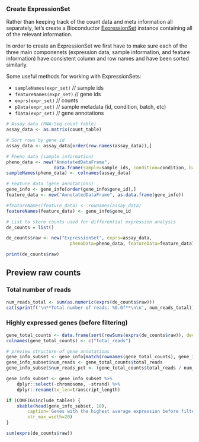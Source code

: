 ### Create ExpressionSet

Rather than keeping track of the count data and meta information all
separately, let's create a Bioconductor [ExpressionSet](http://www.bioconductor.org/packages/release/bioc/vignettes/Biobase/inst/doc/ExpressionSetIntroduction.pdf)
instance containing all of the relevant information.

In order to create an ExpressionSet we first have to make sure each of
the three main componenets (expression data, sample information, and feature
information) have consistent column and row names and have been sorted
similarly.

Some useful methods for working with ExpressionSets:

- `sampleNames(expr_set)`     // sample ids
- `featureNames(expr_set)`    // gene ids
- `exprs(expr_set)`           // counts
- `pData(expr_set)`           // sample metadata (id, condition, batch, etc)
- `fData(expr_set)`           // gene annotations

```r
# Assay data (RNA-Seq count table)
assay_data <- as.matrix(count_table)

# Sort rows by gene id
assay_data <- assay_data[order(row.names(assay_data)),]

# Pheno data (sample information)
pheno_data <- new("AnnotatedDataFrame",
                  data.frame(sample=sample_ids, condition=condition, batch=batch))
sampleNames(pheno_data) <- colnames(assay_data)

# Feature data (gene annotations)
gene_info <- gene_info[order(gene_info$gene_id),]
feature_data <- new("AnnotatedDataFrame", as.data.frame(gene_info))

#featureNames(feature_data) <- rownames(assay_data)
featureNames(feature_data) <- gene_info$gene_id

# List to store counts used for differential expression analysis
de_counts = list()

de_counts$raw <- new("ExpressionSet", exprs=assay_data,
                        phenoData=pheno_data, featureData=feature_data)
```

```r
print(de_counts$raw)
```

Preview raw counts
------------------

### Total number of reads

```r
num_reads_total <- sum(as.numeric(exprs(de_counts$raw)))
cat(sprintf('\n**Total number of reads: %0.0f**\n\n', num_reads_total))
```

### Highly expressed genes (before filtering)

```r
gene_total_counts <- data.frame(sort(rowSums(exprs(de_counts$raw)), decreasing=TRUE))
colnames(gene_total_counts) <- c("total_reads")

# preview structure of gene annotations
gene_info_subset <- gene_info[match(rownames(gene_total_counts), gene_info$gene_id),]
gene_info_subset$num_reads <- gene_total_counts$total_reads
gene_info_subset$num_reads_pct <- (gene_total_counts$total_reads / num_reads_total) * 100

gene_info_subset <- gene_info_subset %>% 
    dplyr::select(-chromosome, -strand) %>%
    dplyr::rename(tx_len=transcript_length)

if (CONFIG$include_tables) {
    xkable(head(gene_info_subset, 10), 
        caption='Genes with the highest average expression before filtering.',
        str_max_width=20)
}
```

```r
sum(exprs(de_counts$raw))
```

